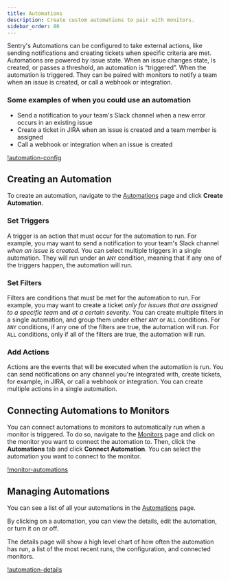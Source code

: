 ```yaml
---
title: Automations
description: Create custom automations to pair with monitors.
sidebar_order: 80
---
```


Sentry's Automations can be configured to take external actions, like sending notifications and creating tickets when specific criteria are met. Automations are powered by issue state. When an issue changes state, is created, or passes a threshold, an automation is “triggered”. When the automation is triggered. They can be paired with monitors to notify a team when an issue is created, or call a webhook or integration.

### Some examples of when you could use an automation
- Send a notification to your team's Slack channel when a new error occurs in an existing issue
- Create a ticket in JIRA when an issue is created and a team member is assigned
- Call a webhook or integration when an issue is created

[!automation-config](./img/automation-config.png)

## Creating an Automation

To create an automation, navigate to the [Automations](https://sentry.io/issues/automations/new/) page and click **Create Automation**.

### Set Triggers

A trigger is an action that must occur for the automation to run. For example, you may want to send a notification to your team's Slack channel _when an issue is created_. You can select multiple triggers in a single automation. They will run under an `ANY` condition, meaning that if any one of the triggers happen, the automation will run. 

### Set Filters 

Filters are conditions that must be met for the automation to run. For example, you may want to create a ticket _only for issues that are assigned to a specific team_ and _at a certain severity_. You can create multiple filters in a single automation, and group them under either `ANY` or `ALL` conditions. For `ANY` conditions, if any one of the filters are true, the automation will run. For `ALL` conditions, only if all of the filters are true, the automation will run.

### Add Actions

Actions are the events that will be executed when the automation is run. You can send notifications on any channel you're integrated with, create tickets, for example, in JIRA, or call a webhook or integration. You can create multiple actions in a single automation. 

## Connecting Automations to Monitors

You can connect automations to monitors to automatically run when a monitor is triggered. To do so, navigate to the [Monitors](https://sentry.io/issues/monitors/) page and click on the monitor you want to connect the automation to. Then, click the **Automations** tab and click **Connect Automation**. You can select the automation you want to connect to the monitor.

[!monitor-automations](./img/monitor-automations.png)

## Managing Automations

You can see a list of all your automations in the [Automations](https://sentry.io/issues/automations/) page. 

By clicking on a automation, you can view the details, edit the automation, or turn it on or off.

The details page will show a high level chart of how often the automation has run, a list of the most recent runs, the configuration, and connected monitors. 

[!automation-details](./img/automation-details.png)